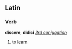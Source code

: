 ==Latin==
===Verb===
'''discere''', '''didici''' ''[[Wiktionary Appendix:Latin third conjugation|3rd conjugation]]''

#to [[learn]]